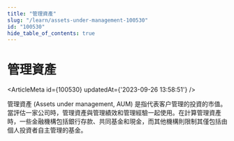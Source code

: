 ```yaml
---
title: "管理資產"
slug: "/learn/assets-under-management-100530"
id: "100530"
hide_table_of_contents: true
---
```



# 管理資產

<ArticleMeta id={100530} updatedAt={'2023-09-26 13:58:51'} />
<div className='border-solid border-b border-t-0 my-4 border-[var(--ifm-color-gray-300)]' />

管理資產 (Assets under management, AUM) 是指代表客户管理的投資的市值。當評估一家公司時，管理資產與管理績效和管理經驗一起使用。在計算管理資產時，一些金融機構包括銀行存款、共同基金和現金，而其他機構則限制其僅包括由個人投資者自主管理的基金。
